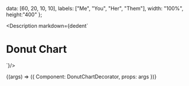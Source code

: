 
  data: [60, 20, 10, 10],
  labels: ["Me", "You", "Her", "Them"],
  width: "100%",
  height:"400"
};

<Meta
  title="Charts/Donut Chart"
  component={Chart}
  args={args}
/>

<Description markdown={dedent`
# Donut Chart
`}/>

<Canvas>
  <Story
  name="Donut Chart"
  args={args}
  >
  {(args) => ({
    Component: DonutChartDecorator,
    props: args
  })}
  </Story>
</Canvas>

<ArgsTable story="Donut Chart" />
